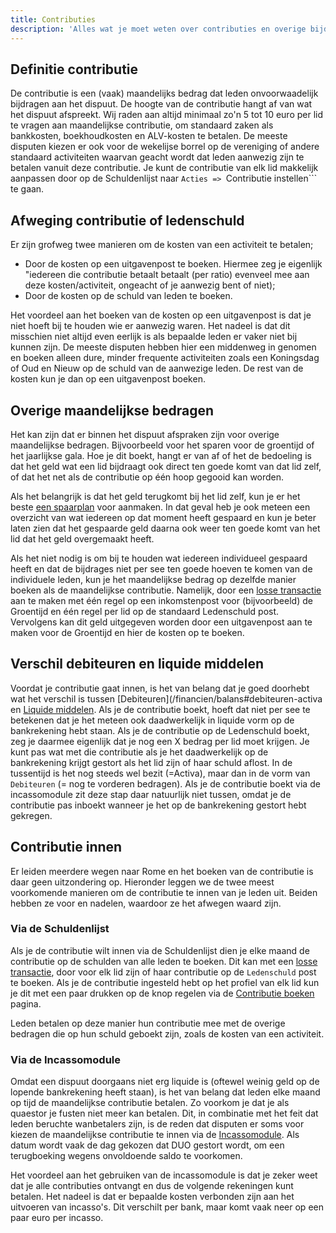 ```yaml
---
title: Contributies
description: 'Alles wat je moet weten over contributies en overige bijdragen van je leden'
---
```


## Definitie contributie
De contributie is een (vaak) maandelijks bedrag dat leden onvoorwaadelijk bijdragen aan het dispuut. De hoogte van de contributie hangt af van wat het dispuut afspreekt. Wij raden aan altijd minimaal zo'n 5 tot 10 euro per lid te vragen aan maandelijkse contributie, om standaard zaken als bankkosten, boekhoudkosten en ALV-kosten te betalen. De meeste disputen kiezen er ook voor de wekelijse borrel op de vereniging of andere standaard activiteiten waarvan geacht wordt dat leden aanwezig zijn te betalen vanuit deze contributie. Je kunt de contributie van elk lid makkelijk aanpassen door op de Schuldenlijst naar ```Acties => ```Contributie instellen``` te gaan.

## Afweging contributie of ledenschuld
Er zijn grofweg twee manieren om de kosten van een activiteit te betalen; 
- Door de kosten op een uitgavenpost te boeken. Hiermee zeg je eigenlijk "iedereen die contributie betaalt betaalt (per ratio) evenveel mee aan deze kosten/activiteit, ongeacht of je aanwezig bent of niet);
- Door de kosten op de schuld van leden te boeken.

Het voordeel aan het boeken van de kosten op een uitgavenpost is dat je niet hoeft bij te houden wie er aanwezig waren. Het nadeel is dat dit misschien niet altijd even eerlijk is als bepaalde leden er vaker niet bij kunnen zijn. De meeste disputen hebben hier een middenweg in genomen en boeken alleen dure, minder frequente activiteiten zoals een Koningsdag of Oud en Nieuw op de schuld van de aanwezige leden. De rest van de kosten kun je dan op een uitgavenpost boeken.

## Overige maandelijkse bedragen
Het kan zijn dat er binnen het dispuut afspraken zijn voor overige maandelijkse bedragen. Bijvoorbeeld voor het sparen voor de groentijd of het jaarlijkse gala. Hoe je dit boekt, hangt er van af of het de bedoeling is dat het geld wat een lid bijdraagt ook direct ten goede komt van dat lid zelf, of dat het net als de contributie op één hoop gegooid kan worden.

Als het belangrijk is dat het geld terugkomt bij het lid zelf, kun je er het beste [een spaarplan](/modules/spaarplan) voor aanmaken. In dat geval heb je ook meteen een overzicht van wat iedereen op dat moment heeft gespaard en kun je beter laten zien dat het gespaarde geld daarna ook weer ten goede komt van het lid dat het geld overgemaakt heeft.

Als het niet nodig is om bij te houden wat iedereen individueel gespaard heeft en dat de bijdrages niet per see ten goede hoeven te komen van de individuele leden, kun je het maandelijkse bedrag op dezelfde manier boeken als de maandelijkse contributie. Namelijk, door een [losse transactie](/financien/transacties#losse-transacties) aan te maken met één regel op een inkomstenpost voor (bijvoorbeeld) de Groentijd en één regel per lid op de standaard Ledenschuld post. Vervolgens kan dit geld uitgegeven worden door een uitgavenpost aan te maken voor de Groentijd en hier de kosten op te boeken.

## Verschil debiteuren en liquide middelen
Voordat je contributie gaat innen, is het van belang dat je goed doorhebt wat het verschil is tussen [Debiteuren](/financien/balans#debiteuren-activa en [Liquide middelen](/financien/balans#liquide-middelen-activa). Als je de contributie boekt, hoeft dat niet per see te betekenen dat je het meteen ook daadwerkelijk in liquide vorm op de bankrekening hebt staan. Als je de contributie op de Ledenschuld boekt, zeg je daarmee eigenlijk dat je nog een X bedrag per lid moet krijgen. Je kunt pas wat met die contributie als je het daadwerkelijk op de bankrekening krijgt gestort als het lid zijn of haar schuld aflost. In de tussentijd is het nog steeds wel bezit (=Activa), maar dan in de vorm van ```Debiteuren``` (= nog te vorderen bedragen). Als je de contributie boekt via de incassomodule zit deze stap daar natuurlijk niet tussen, omdat je de contributie pas inboekt wanneer je het op de bankrekening gestort hebt gekregen.

## Contributie innen
Er leiden meerdere wegen naar Rome en het boeken van de contributie is daar geen uitzondering op. Hieronder leggen we de twee meest voorkomende manieren om de contributie te innen van je leden uit. Beiden hebben ze voor en nadelen, waardoor ze het afwegen waard zijn.

### Via de Schuldenlijst
Als je de contributie wilt innen via de Schuldenlijst dien je elke maand de contributie op de schulden van alle leden te boeken. Dit kan met een [losse transactie](/transacties#losse-transacties), door voor elk lid zijn of haar contributie op de ```Ledenschuld``` post te boeken. Als je de contributie ingesteld hebt op het profiel van elk lid kun je dit met een paar drukken op de knop regelen via de [Contributie boeken](/financien/schuldenlijst#contributie-boeken) pagina.

Leden betalen op deze manier hun contributie mee met de overige bedragen die op hun schuld geboekt zijn, zoals de kosten van een activiteit.

### Via de Incassomodule
Omdat een dispuut doorgaans niet erg liquide is (oftewel weinig geld op de lopende bankrekening heeft staan), is het van belang dat leden elke maand op tijd de maandelijkse contributie betalen. Zo voorkom je dat je als quaestor je fusten niet meer kan betalen. Dit, in combinatie met het feit dat leden beruchte wanbetalers zijn, is de reden dat disputen er soms voor kiezen de maandelijkse contributie te innen via de [Incassomodule](/modules/incasso). Als datum wordt vaak de dag gekozen dat DUO gestort wordt, om een terugboeking wegens onvoldoende saldo te voorkomen. 

Het voordeel aan het gebruiken van de incassomodule is dat je zeker weet dat je alle contributies ontvangt en dus de volgende rekeningen kunt betalen. Het nadeel is dat er bepaalde kosten verbonden zijn aan het uitvoeren van incasso's. Dit verschilt per bank, maar komt vaak neer op een paar euro per incasso.
